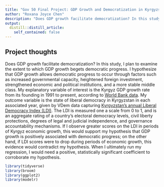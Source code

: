 ```yaml
---
title: "Gov 50 Final Project: GDP Growth and Democratization in Kyrgyzstan"
author: "Roxana Joyce Chen"
description: "Does GDP growth facilitate democratization? In this study, I plan to examine the extent to which GDP growth begets democratic progress. I hypothesize that GDP growth allows democratic progress to occur through factors such as increased governmental capacity, heightened foreign investment, strengthened economic and political institutions, and a more stable middle class."
output:
  distill::distill_article:
    self_contained: false
---
```




## Project thoughts

Does GDP growth facilitate democratization?  In this study, I plan to examine the extent to which GDP growth begets democratic progress. I hypothesize that GDP growth allows democratic progress to occur through factors such as increased governmental capacity, heightened foreign investment, strengthened economic and political institutions, and a more stable middle class. My explanatory variable of interest is the Kyrgyz GDP growth rate from its founding in 1991 to present, according to [World Bank data](https://data.worldbank.org/indicator/NY.GDP.MKTP.KD.ZG?locations=KG). My outcome variable is the state of liberal democracy in Kyrgyzstan in each associated year, given by VDem data capturing [Kyrgyzstan’s annual Liberal Democracy Index (LDI)](https://www.v-dem.net/data_analysis/CountryGraph/). The LDI is measured one a scale from 0 to 1, and is an aggregate rating of a country’s electoral democracy levels, civil liberty protections, degrees of legal and judicial independence, and governance accountability mechanisms. If I observe greater scores on the LDI in periods of Kyrgyz economic growth, this would support my hypothesis that GDP growth is positively associated with democratic progress; on the other hand, if LDI scores were to drop during periods of economic growth, this evidence would contradict my hypothesis. When I ultimately run my regression, I would need a positive, statistically significant coefficient to corroborate my hypothesis.


```r
library(tidyverse)
library(broom)
library(ggplot2)
library(modelr)

```

